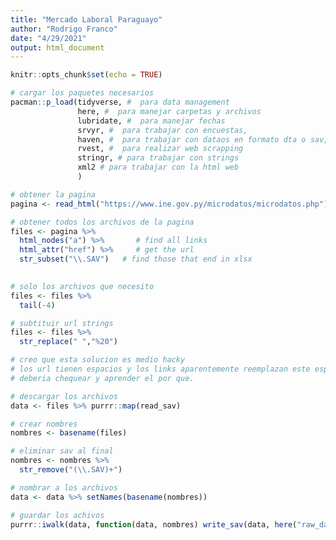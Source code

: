 ```yaml
---
title: "Mercado Laboral Paraguayo"
author: "Rodrigo Franco"
date: "4/29/2021"
output: html_document
---
```


```r
knitr::opts_chunk$set(echo = TRUE)
```

```r
# cargar los paquetes necesarios
pacman::p_load(tidyverse, #  para data management 
               here, #  para manejar carpetas y archivos
               lubridate, #  para manejar fechas 
               srvyr, #  para trabajar con encuestas,
               haven, #  para trabajar con dataos en formato dta o sav,
               rvest, #  para realizar web scrapping
               stringr, # para trabajar con strings 
               xml2 # para trabajar con la html web
               )
```

```r

# obtener la pagina
pagina <- read_html("https://www.ine.gov.py/microdatos/microdatos.php")

# obtener todos los archivos de la pagina
files <- pagina %>%
  html_nodes("a") %>%       # find all links
  html_attr("href") %>%     # get the url
  str_subset("\\.SAV")   # find those that end in xlsx
  

# solo los archivos que necesito
files <- files %>%
  tail(-4)

# subtituir url strings
files <- files %>%
  str_replace(" ","%20") 

# creo que esta solucion es medio hacky
# los url tienen espacios y los links aparentemente reemplazan este espacio por %20
# deberia chequear y aprender el por que.

# descargar los archivos
data <- files %>% purrr::map(read_sav)

# crear nombres
nombres <- basename(files)

# eliminar sav al final
nombres <- nombres %>% 
  str_remove("(\\.SAV)+")

# nombrar a los archivos
data <- data %>% setNames(basename(nombres))

# guardar los achivos
purrr::iwalk(data, function(data, nombres) write_sav(data, here("raw_data", paste0(nombres, ".SAV"))))
```


